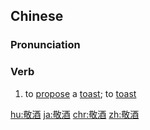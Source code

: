 ==Chinese==
{{zh-forms}}

===Pronunciation===
{{zh-pron
|m=jìngjiǔ
|c=ging3 zau2
|h=pfs=kin-chiú
|mn=kèng-chiú
|cat=v
}}

===Verb===
{{zh-verb}}

# {{lb|zh|Intermediate Mandarin}} to [[propose]] a [[toast]]; to [[toast]]

[[hu:敬酒]]
[[ja:敬酒]]
[[chr:敬酒]]
[[zh:敬酒]]